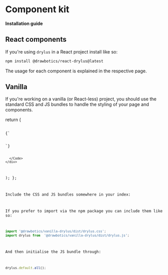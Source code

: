 

# Component kit

__Installation guide__

## React components
If you're using `drylus` in a React project install like so:
```bash
npm install @drawbotics/react-drylus@latest
```
The usage for each component is explained in the respective page.

## Vanilla
If you're working on a vanilla (or React-less) project, you should use the standard CSS and JS bundles to handle the styling of your page and components.

  return (
    <div>
      <Code className="html">
        {`<link rel="stylesheet" type="text/css" href="//cdn.drawbotics.com/vanilla-drylus/${packageJson.version}/drylus.css" />
<script src="//cdn.drawbotics.com/vanilla-drylus/${packageJson.version}/drylus.js"></script>`}
      </Code>
    </div>
  );
};


Include the CSS and JS bundles somewhere in your index:
<HTMLImport />

If you prefer to import via the npm package you can include them like so:
```js
import '@drawbotics/vanilla-drylus/dist/drylus.css';
import drylus from  '@drawbotics/vanilla-drylus/dist/drylus.js';
```

And then initialise the JS bundle through:
```js
drylus.default.all();
```
